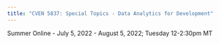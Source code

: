 ```yaml
---
title: "CVEN 5837: Special Topics - Data Analytics for Development" 
---
```


Summer Online - July 5, 2022 - August 5, 2022; Tuesday 12-2:30pm MT